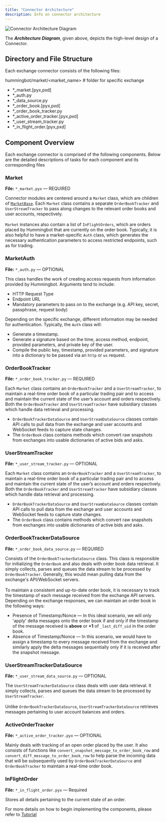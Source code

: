 ```yaml
---
title: "Connector Architecture"
description: Info on connector architecture
---
```



![Connector Architecture Diagram](/img/connector-architecture-diagram.svg)

The **_Architecture Diagram_**, given above, depicts the high-level design of a Connector.

## Directory and File Structure

Each exchange connector consists of the following files:

hummingbot/market/<market_name> # folder for specific exchange

- \*\_market.[pyx,pxd]
- \*\_auth.py
- \*\_data_source.py
- \*\_order_book.[pyx,pxd]
- \*\_order_book_tracker.py
- \*\_active_order_tracker.[pyx,pxd]
- \*\_user_stream_tracker.py
- \*\_in_flight_order.[pyx,pxd]

## Component Overview

Each exchange connector is comprised of the following components.
Below are the detailed descriptions of tasks for each component and its corresponding files

### Market

**File:** `*_market.pyx` — REQUIRED

Connector modules are centered around a `Market` class, which are children of [`MarketBase`](https://github.com/CoinAlpha/hummingbot/blob/master/hummingbot/market/market_base.pyx). Each `Market` class contains a separate `OrderBookTracker` and `UserStreamTracker` to pass along changes to the relevant order books and user accounts, respectively.<br/><br/>`Market` instances also contain a list of `InFlightOrders`, which are orders placed by Hummingbot that are currently on the order book. Typically, it is also helpful to have a market-specific `Auth` class, which generates the necessary authentication parameters to access restricted endpoints, such as for trading.

### MarketAuth

**File:** `*_auth.py` — OPTIONAL

This class handles the work of creating access requests from information provided by Hummingbot. Arguments tend to include:

- HTTP Request Type
- Endpoint URL
- Mandatory parameters to pass on to the exchange (e.g. API key, secret, passphrase, request body)

Depending on the specific exchange, different information may be needed for authentication. Typically, the `Auth` class will:

- Generate a timestamp.
- Generate a signature based on the time, access method, endpoint, provided parameters, and private key of the user.
- Compile the public key, timestamp, provided parameters, and signature into a dictionary to be passed via an `http` or `ws` request.

<Callout
  type="note"
  body="This module is typically required for centralized exchange only. Generally, auth for DEXs is handled by the respective wallet."
/>

### OrderBookTracker

**File:** `*_order_book_tracker.py` — REQUIRED

Each `Market` class contains an `OrderBookTracker` and a `UserStreamTracker`, to maintain a real-time order book of a particular trading pair and to access and maintain the current state of the user’s account and orders respectively.<br/>Both the `OrderBookTracker` and `UserStreamTracker` have subsidiary classes which handle data retrieval and processing.

- `OrderBookTrackerDataSource` and `UserStreamDataSource` classes contain API calls to pull data from the exchange and user accounts and WebSocket feeds to capture state changes.
- The `OrderBook` class contains methods which convert raw snapshots from exchanges into usable dictionaries of active bids and asks.

### UserStreamTracker

**File:** `*_user_stream_tracker.py` — OPTIONAL

Each `Market` class contains an `OrderBookTracker` and a `UserStreamTracker`, to maintain a real-time order book of a particular trading pair and to access and maintain the current state of the user’s account and orders respectively.<br/>Both the `OrderBookTracker` and `UserStreamTracker` have subsidiary classes which handle data retrieval and processing.

- `OrderBookTrackerDataSource` and `UserStreamDataSource` classes contain API calls to pull data from the exchange and user accounts and WebSocket feeds to capture state changes.
- The `OrderBook` class contains methods which convert raw snapshots from exchanges into usable dictionaries of active bids and asks.

### OrderBookTrackerDataSource

**File:** `*_order_book_data_source.py` — REQUIRED

Consists of the `OrderBookTrackerDataSource` class. This class is responsible for initializing the `OrderBook` and also deals with order book data retrieval. It simply collects, parses and queues the data stream to be processed by `OrderBookTracker`. Generally, this would mean pulling data from the exchange's API/WebSocket servers.<br/><br/>
To maintain a consistent and up-to-date order book, it is necessary to track the timestamp of each message received from the exchange API servers. Depending on the exchange responses, we can maintain an order book in the following ways:

- Presence of Timestamp/Nonce — In this ideal scenario, we will only 'apply' delta messages onto the order book if and only if the timestamp of the message received is **above** or **+1** of `_last_diff_uid` in the order book.
- Absence of Timestamp/Nonce — In this scenario, we would have to assign a timestamp to every message received from the exchange and similarly apply the delta messages sequentially only if it is received after the snapshot message.

<Callout
  type="note"
  body="It is important that the order book being maintained reflects all changes and is consistent with the order book in the exchange. As a safeguard/fallback, in the event when Hummingbot is unable to adequately maintain the order book, executing periodic order book snapshot requests can help to ensure that any deltas missed would be corrected."
/>

### UserStreamTrackerDataSource

**File:** `*_user_stream_data_source.py` — OPTIONAL

The `UserStreamTrackerDataSource` class deals with user data retrieval. It simply collects, parses and queues the data stream to be processed by `UserStreamTracker`.<br/><br/>Unlike `OrderBookTrackerDataSource`, `UserStreamTrackerDataSource` retrieves messages pertaining to user account balances and orders.

### ActiveOrderTracker

**File:** `*_active_order_tracker.pyx` — OPTIONAL

Mainly deals with tracking of an open order placed by the user. It also consists of functions like `convert_snapshot_message_to_order_book_row` and `convert_diff_message_to_order_book_row` to help parse the incoming data that will be subsequently used by `OrderBookTrackerDataSource` and `OrderBookTracker` to maintain a real-time order book.

<Callout type="note" body="This class is not necessary for all exchanges." />

### InFlightOrder

**File:** `*_in_flight_order.pyx` — Required

Stores all details pertaining to the current state of an order.

<Callout
  type="note"
  body="It is important to keep a consistent and accurate state of all active orders placed by the user. This ensures that the strategies are given the correct information and are able to perform their tasks accordingly."
/>

For more details on how to begin implementing the components, please refer to [Tutorial](/developer/tutorial/)
